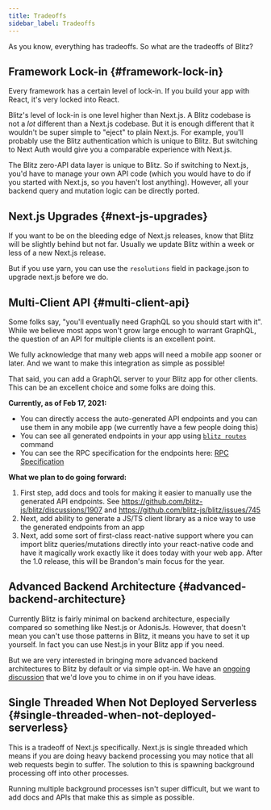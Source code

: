 ```yaml
---
title: Tradeoffs
sidebar_label: Tradeoffs
---
```


As you know, everything has tradeoffs. So what are the tradeoffs of Blitz?

## Framework Lock-in {#framework-lock-in}

Every framework has a certain level of lock-in. If you build your app with React, it's very locked into React.

Blitz's level of lock-in is one level higher than Next.js. A Blitz codebase is not a *lot* different than a Next.js codebase. But it is enough different that it wouldn't be super simple to "eject" to plain Next.js. For example, you'll probably use the Blitz authentication which is unique to Blitz. But switching to Next Auth would give you a comparable experience with Next.js.

The Blitz zero-API data layer is unique to Blitz. So if switching to Next.js, you'd have to manage your own API code (which you would have to do if you started with Next.js, so you haven't lost anything). However, all your backend query and mutation logic can be directly ported.


## Next.js Upgrades {#next-js-upgrades}

If you want to be on the bleeding edge of Next.js releases, know that Blitz will be slightly behind but not far. Usually we update Blitz within a week or less of a new Next.js release.

But if you use yarn, you can use the `resolutions` field in package.json to upgrade next.js before we do.


## Multi-Client API {#multi-client-api}


Some folks say, "you'll eventually need GraphQL so you should start with it". While we believe most apps won't grow large enough to warrant GraphQL, the question of an API for multiple clients is an excellent point.


We fully acknowledge that many web apps will need a mobile app sooner or later. And we want to make this integration as simple as possible!

That said, you can add a GraphQL server to your Blitz app for other clients. This can be an excellent choice and some folks are doing this.

**Currently, as of Feb 17, 2021:**

- You can directly access the auto-generated API endpoints and you can use them in any mobile app (we currently have a few people doing this)
- You can see all generated endpoints in your app using [`blitz routes`](./cli-routes) command
- You can see the RPC specification for the endpoints here: [RPC Specification](./rpc-specification)

**What we plan to do going forward:**

1. First step, add docs and tools for making it easier to manually use the generated API endpoints. See https://github.com/blitz-js/blitz/discussions/1907 and https://github.com/blitz-js/blitz/issues/745
2. Next, add ability to generate a JS/TS client library as a nice way to use the generated endpoints from an app
3. Next, add some sort of first-class react-native support where you can import blitz queries/mutations directly into your react-native code and have it magically work exactly like it does today with your web app. After the 1.0 release, this will be Brandon's main focus for the year.


## Advanced Backend Architecture {#advanced-backend-architecture}

Currently Blitz is fairly minimal on backend architecture, especially compared so something like Nest.js or AdonisJs. However, that doesn't mean you can't use those patterns in Blitz, it means you have to set it up yourself. In fact you can use Nest.js in your Blitz app if you need.

But we are very interested in bringing more advanced backend architectures to Blitz by default or via simple opt-in. We have an [ongoing discussion](https://github.com/blitz-js/blitz/discussions/1841) that we'd love you to chime in on if you have ideas.


## Single Threaded When Not Deployed Serverless {#single-threaded-when-not-deployed-serverless}

This is a tradeoff of Next.js specifically. Next.js is single threaded which means if you are doing heavy backend processing you may notice that all web requests begin to suffer. The solution to this is spawning background processing off into other processes.

Running multiple background processes isn't super difficult, but we want to add docs and APIs that make this as simple as possible.
